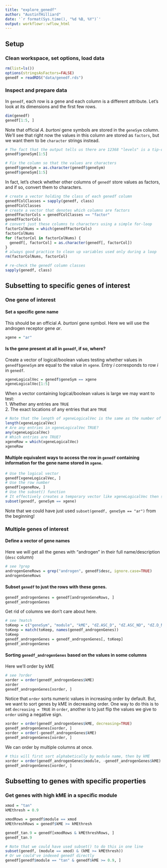 ```yaml
---
title: "explore_genedf"
author: "AustinTHilliard"
date: '`r format(Sys.time(), "%d %B, %Y")`'
output: workflowr::wflow_html
---
```


## Setup
### Clean workspace, set options, load data
```r
rm(list=ls())
options(stringsAsFactors=FALSE)
genedf = readRDS("data/genedf.rds")
```
### Inspect and prepare data
In `genedf`, each row is a gene and each column is a different attribute.
Let's look at its dimensions and the first few rows.
```r
dim(genedf)
genedf[1:5, ]
```
Note that official _A. burtoni_ gene symbols are stored in the `geneSym` column.  
We'll see that right now the values in this column are stored as `factors`, but we want them to be `character` strings instead.
```r
# The fact that the output tells us there are 12368 "levels" is a tip-off that the values in this column are stored as factors.
genedf$geneSym[1:5]

# Fix the column so that the values are characters
genedf$geneSym = as.character(genedf$geneSym)
genedf$geneSym[1:5]
```
In fact, let's check whether other columns of `genedf` store values as factors, and if so, convert them to characters.
```r
# create a vector holding the class of each genedf column
genedfColClasses = sapply(genedf, class)
genedfColClasses
# create a vector that denotes which columns are factors
genedfFactorCols = genedfColClasses == "factor"
genedfFactorCols
# convert just these columns to characters using a simple for-loop
factorColNums = which(genedfFactorCols)
factorColNums
for (factorCol in factorColNums) {
  genedf[, factorCol] = as.character(genedf[, factorCol])
}
# always good practice to clean up variables used only during a loop
rm(factorColNums, factorCol)

# re-check the genedf column classes
sapply(genedf, class)
```

## Subsetting to specific genes of interest
### One gene of interest
#### Set a specific gene name
This should be an official _A. burtoni_ gene symbol. Here we will use the androgen receptor gene _ar_.
```r
xgene = "ar"
```
#### Is the gene present at all in `genedf`, if so, where?
Create a vector of logical/boolean values testing whether values in `genedf$geneSym` are equal to the value in `xgene`. Entry _i_ corresponds to row _i_ in `genedf`.
```r
xgeneLogicalVec = genedf$geneSym == xgene
xgeneLogicalVec[1:5]
```
When a vector containing logical/boolean values is large we may want to test:  
1. Whether any entries are `TRUE`  
2. The exact locations of any entries that are `TRUE`
```r
# Note that the length of xgeneLogicalVec is the same as the number of rows in genedf
length(xgeneLogicalVec)
# Are any entries in xgeneLogicalVec TRUE?
any(xgeneLogicalVec)
# Which entries are TRUE?
xgeneRow = which(xgeneLogicalVec)
xgeneRow
```
#### Multiple equivalent ways to access the row in `genedf` containing information for the gene name stored in `xgene`.
```r
# Use the logical vector 
genedf[xgeneLogicalVec, ]
# Use the row number
genedf[xgeneRow, ]
# Use the subset() function
# It effectively creates a temporary vector like xgeneLogicalVec then subsets genedf
subset(genedf, geneSym == xgene)
```
Note that we could have just used `subset(genedf, geneSym == "ar")` from the beginning!

### Multiple genes of interest
#### Define a vector of gene names
Here we will get all the genes with "androgen" in their full name/description (`desc` column)
```r
# see ?grep
androgenGeneRows = grep("androgen", genedf$desc, ignore.case=TRUE)
androgenGeneRows
```
#### Subset `genedf` to just the rows with these genes.
```r
genedf_androgenGenes = genedf[androgenGeneRows, ]
genedf_androgenGenes
```
Get rid of columns we don't care about here.
```r
# see ?match
toKeep = c("geneSym", "module", "kME", "dZ.ASC_D", "dZ.ASC_ND", "dZ.D_ND")
toKeep = match(toKeep, names(genedf_androgenGenes))
toKeep
genedf_androgenGenes = genedf_androgenGenes[, toKeep]
genedf_androgenGenes
```
#### Sorting `genedf_androgenGenes` based on the values in some columns
Here we'll order by kME
```r
# see ?order
xorder = order(genedf_androgenGenes$kME)
xorder
genedf_androgenGenes[xorder, ]
```
Notice that `order` sorts numeric values in increasing order by default.
But, we want to sort genes by kME in decreasing order. One way to do this is to set `decreasing = TRUE` in `order`, another is to just flip the values we give to `order` using a negative sign.
```r
xorder = order(genedf_androgenGenes$kME, decreasing=TRUE)
genedf_androgenGenes[xorder, ]
xorder = order(-genedf_androgenGenes$kME)
genedf_androgenGenes[xorder, ]
```
We can order by multiple columns at once.
```r
# this will first sort alphabetically by module name, then by kME
xorder = order(genedf_androgenGenes$module, -genedf_androgenGenes$kME)
genedf_androgenGenes[xorder, ]
```

## Subsetting to genes with specific properties
### Get genes with high kME in a specific module
```r
xmod = "tan"
kMEthresh = 0.9

xmodRows = genedf$module == xmod
kMEthreshRows = genedf$kME >= kMEthresh

genedf_tan.9 = genedf[xmodRows & kMEthreshRows, ]
genedf_tan.9

# Note that we could have used subset() to do this in one line
subset(genedf, (module == xmod) & (kME >= kMEthresh))
# Or we could've indexed genedf directly 
genedf[genedf$module == "tan" & genedf$kME >= 0.9, ]
```


```r

```


```r

```








